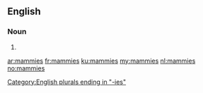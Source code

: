 ==English==

===Noun===
{{head|en|plural}}

# {{plural of|mammy|lang=en|nocat=1}}

[[Category:English plurals ending in "-ies"]]

[[ar:mammies]]
[[fr:mammies]]
[[ku:mammies]]
[[my:mammies]]
[[nl:mammies]]
[[no:mammies]]